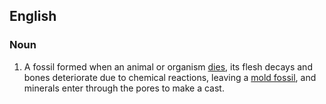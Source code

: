 ==English==
===Noun===
{{en-noun|sg=[[cast]] [[fossil]]}}
# A fossil formed when an animal or organism [[die]]s, its flesh decays and bones deteriorate due to chemical reactions, leaving a [[mold fossil]], and minerals enter through the pores to make a cast.